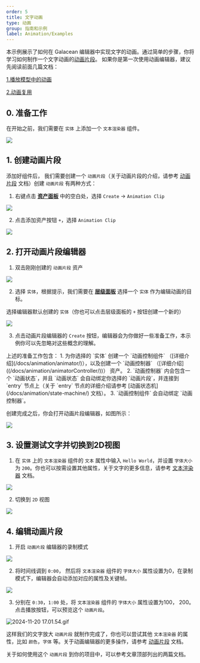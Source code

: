 ```yaml
---
order: 5
title: 文字动画
type: 动画
group: 指南和示例
label: Animation/Examples
---
```


本示例展示了如何在 Galacean 编辑器中实现文字的动画。通过简单的步骤，你将学习如何制作一个文字动画的[动画片段](/docs/animation/clip)。
如果你是第一次使用动画编辑器，建议先阅读前面几篇文档：

[1.播放模型中的动画](/docs/animation/examples/playAnimation/)

[2.动画复用](/docs/animation/examples/reuseAnimation/)

## 0. 准备工作
在开始之前，我们需要在 `实体` 上添加一个 `文本渲染器` 组件。

<Image src="https://mdn.alipayobjects.com/huamei_3zduhr/afts/img/A*QlyOTZOGt3cAAAAAAAAAAAAADsJ_AQ/original" />

## 1. 创建动画片段
添加好组件后， 我们需要创建一个 `动画片段`（关于动画片段的介绍，请参考 [动画片段](/docs/animation/clip) 文档）创建 `动画片段` 有两种方式：
1. 右键点击 **[资产面板](/docs/assets/interface)** 中的空白处，选择 `Create` -> `Animation Clip`

<Image src="https://mdn.alipayobjects.com/huamei_3zduhr/afts/img/A*XK28Qr2GX6UAAAAAAAAAAAAADsJ_AQ/original" />

2. 点击添加资产按钮 `+`，选择 `Animation Clip`

<Image src="https://mdn.alipayobjects.com/huamei_3zduhr/afts/img/A*Dws0TriVVakAAAAAAAAAAAAADsJ_AQ/original" />

## 2. 打开动画片段编辑器

1. 双击刚刚创建的 `动画片段` 资产

<Image src="https://mdn.alipayobjects.com/huamei_3zduhr/afts/img/A*w4ReS7ijXgcAAAAAAAAAAAAADsJ_AQ/original" />

2. 选择 `实体`，根据提示，我们需要在 **[层级面板](/docs/interface/hierarchy)** 选择一个 `实体` 作为编辑动画的目标。

选择编辑器默认创建的 `实体`（你也可以点击层级面板的 `+` 按钮创建一个新的）

<Image src="https://mdn.alipayobjects.com/huamei_3zduhr/afts/img/A*UvZXSryjAngAAAAAAAAAAAAADsJ_AQ/original" />

3. 点击动画片段编辑器的 `Create` 按钮，编辑器会为你做好一些准备工作，本示例你可以先忽略对这些概念的理解。

<Callout type="info">
上述的准备工作包含：
1. 为你选择的 `实体` 创建一个 `动画控制组件` （[详细介绍](/docs/animation/animator/)），以及创建一个 `动画控制器` （[详细介绍]((/docs/animation/animatorController/))） 资产。
2. `动画控制器` 内会包含一个 `动画状态`，并且 `动画状态` 会自动绑定你选择的 `动画片段`，并连接到 `entry` 节点上（关于 `entry` 节点的详细介绍请参考 [动画状态机](/docs/animation/state-machine/) 文档）。
3. `动画控制组件` 会自动绑定 `动画控制器`。
</Callout>

创建完成之后，你会打开动画片段编辑器，如图所示：

<Image src="https://mdn.alipayobjects.com/huamei_3zduhr/afts/img/A*HD77QZgYEJoAAAAAAAAAAAAADsJ_AQ/original" />


## 3. 设置测试文字并切换到2D视图

1. 在 `实体` 上的 `文本渲染器` 组件的 `文本` 属性中输入 `Hello World`，并设置 `字体大小` 为 `200`。你也可以按需设置其他属性，关于文字的更多信息，请参考 [文本渲染器](/docs/graphics/2D/text/) 文档。

<Image src="https://mdn.alipayobjects.com/huamei_3zduhr/afts/img/A*AlLoT5n2EswAAAAAAAAAAAAADsJ_AQ/original" />

2. 切换到 `2D` 视图

<Image src="https://mdn.alipayobjects.com/huamei_3zduhr/afts/img/A*_oq3SIs5jN0AAAAAAAAAAAAADsJ_AQ/original" />

## 4. 编辑动画片段

1. 开启 `动画片段` 编辑器的录制模式

<Image src="https://mdn.alipayobjects.com/huamei_3zduhr/afts/img/A*S4jNRZ-Ia7AAAAAAAAAAAAAADsJ_AQ/original" />

2. 将时间线调到 `0:00`， 然后将 `文本渲染器` 组件的 `字体大小` 属性设置为0，在录制模式下，编辑器会自动添加对应的属性及关键帧。

<Image src="https://mdn.alipayobjects.com/huamei_3zduhr/afts/img/A*FXL-RYGP8YUAAAAAAAAAAAAADsJ_AQ/original" />

3. 分别在 `0:30`，`1:00` 处，将 `文本渲染器` 组件的 `字体大小` 属性设置为100， 200。点击播放按钮，可以预览这个 `动画片段`。

![2024-11-20 17.01.54.gif](<https://mdn.alipayobjects.com/huamei_3zduhr/afts/img/A*QegxTJuCjyIAAAAAAAAAAAAADsJ_AQ/original>)

这样我们的文字放大 `动画片段` 就制作完成了，你也可以尝试其他 `文本渲染器` 的属性，比如 `颜色`，`字体` 等。关于动画编辑器的更多操作，请参考 [动画片段](/docs/animation/clip) 文档。

关于如何使用这个 `动画片段` 到你的项目中，可以参考文章顶部列出的两篇文档。







